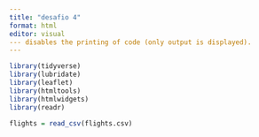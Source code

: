 ---
title: "desafio 4"
format: html
editor: visual
--- disables the printing of code (only output is displayed).
---


```{r}
library(tidyverse)
library(lubridate)
library(leaflet)
library(htmltools)
library(htmlwidgets)
library(readr)
```


```{r}
flights = read_csv(flights.csv)
```

